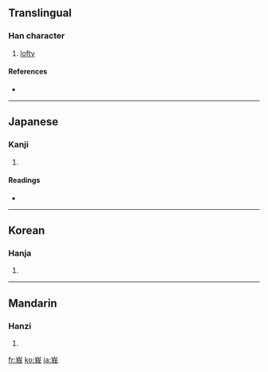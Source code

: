 {{see|峨}}
==Translingual==

===Han character===
{{Han char|rn=46|rad=山|as=07|sn=10|four=|canj=山竹手戈 (UHQI), X山竹手戈 (XUHQI)}}

# [[lofty]]

====References====
* {{Han ref|kx=0311.100|dkj=08072|dj=0611.160|hdz=10774.160|uh=5CE9|ud=23785}}

----

==Japanese==

===Kanji===
{{ja-kanji|grade=|rs=山07}}

# {{defn|Japanese}}

====Readings====
* {{ja-readings|on=[[が]] (ga)|kun=[[けわしい]] (kewashii)}}

----

==Korean==

===Hanja===
{{ko-hanja|hangeul=아|rv=a|mr=a}}

# {{defn|Korean}}

----

==Mandarin==

===Hanzi===
{{cmn-hanzi|pin=[[é]] ([[e2]])|wg=o<sup>2</sup>}}

# {{defn|Mandarin}}

[[fr:峩]]
[[ko:峩]]
[[ja:峩]]